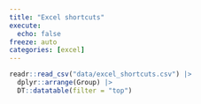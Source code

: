 ```yaml
---
title: "Excel shortcuts"
execute: 
  echo: false
freeze: auto
categories: [excel]
---
```


```r

readr::read_csv("data/excel_shortcuts.csv") |>
  dplyr::arrange(Group) |>
  DT::datatable(filter = "top")
```

